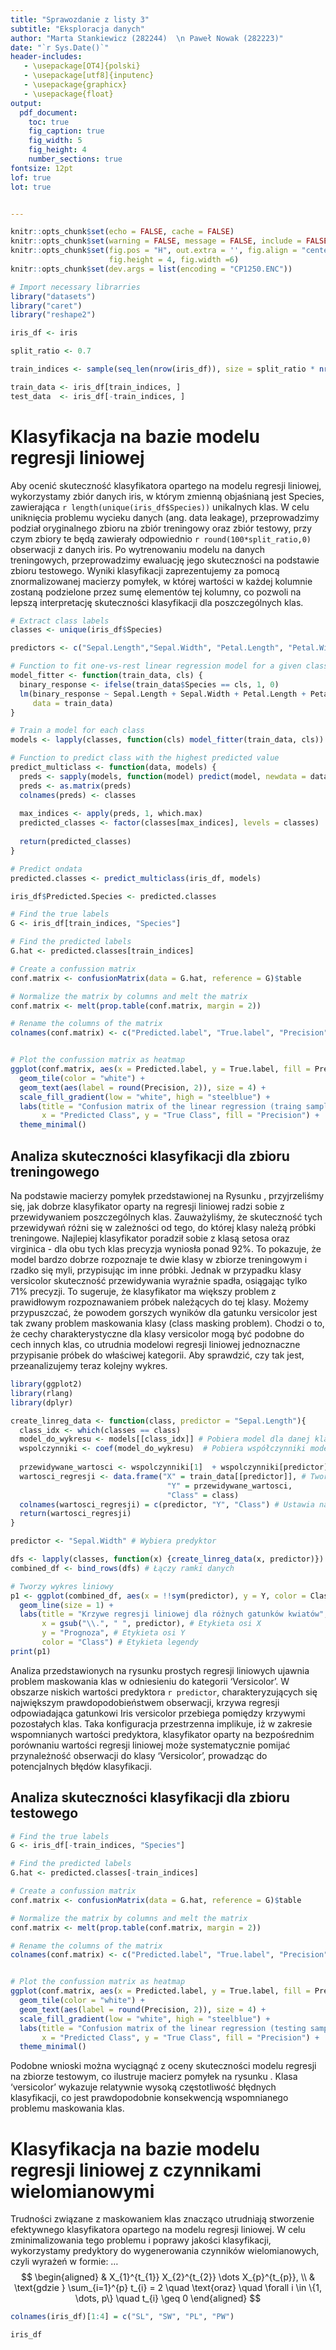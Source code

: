 ```yaml
---
title: "Sprawozdanie z listy 3"
subtitle: "Eksploracja danych"
author: "Marta Stankiewicz (282244)  \n Paweł Nowak (282223)"
date: "`r Sys.Date()`"
header-includes:
   - \usepackage[OT4]{polski}
   - \usepackage[utf8]{inputenc}
   - \usepackage{graphicx}
   - \usepackage{float}
output: 
  pdf_document:
    toc: true
    fig_caption: true
    fig_width: 5 
    fig_height: 4 
    number_sections: true
fontsize: 12pt 
lof: true
lot: true


---
```

```r
knitr::opts_chunk$set(echo = FALSE, cache = FALSE)
knitr::opts_chunk$set(warning = FALSE, message = FALSE, include = FALSE) 
knitr::opts_chunk$set(fig.pos = "H", out.extra = '', fig.align = "center",
                      fig.height = 4, fig.width =6)
knitr::opts_chunk$set(dev.args = list(encoding = "CP1250.ENC"))

```

```r
# Import necessary librarries
library("datasets")
library("caret")
library("reshape2")
```

```r
iris_df <- iris
```
```r
split_ratio <- 0.7

train_indices <- sample(seq_len(nrow(iris_df)), size = split_ratio * nrow(iris_df))

train_data <- iris_df[train_indices, ]
test_data  <- iris_df[-train_indices, ]
```


# Klasyfikacja na bazie modelu regresji liniowej
Aby ocenić skuteczność klasyfikatora opartego na modelu regresji liniowej, wykorzystamy zbiór danych iris, w którym zmienną objaśnianą jest Species, zawierająca `r length(unique(iris_df$Species))` unikalnych klas. W celu uniknięcia problemu wycieku danych (ang. data leakage), przeprowadzimy podział oryginalnego zbioru na zbiór treningowy oraz zbiór testowy, przy czym zbiory te będą zawierały odpowiednio `r round(100*split_ratio,0)` obserwacji z danych iris. Po wytrenowaniu modelu na danych treningowych, przeprowadzimy ewaluację jego skuteczności na podstawie zbioru testowego. Wyniki klasyfikacji zaprezentujemy za pomocą znormalizowanej macierzy pomyłek, w której wartości w każdej kolumnie zostaną podzielone przez sumę elementów tej kolumny, co pozwoli na lepszą interpretację skuteczności klasyfikacji dla poszczególnych klas.

```r
# Extract class labels
classes <- unique(iris_df$Species)

predictors <- c("Sepal.Length","Sepal.Width", "Petal.Length", "Petal.Width")

# Function to fit one-vs-rest linear regression model for a given class
model_fitter <- function(train_data, cls) {
  binary_response <- ifelse(train_data$Species == cls, 1, 0)
  lm(binary_response ~ Sepal.Length + Sepal.Width + Petal.Length + Petal.Width,
     data = train_data)
}

# Train a model for each class
models <- lapply(classes, function(cls) model_fitter(train_data, cls))

# Function to predict class with the highest predicted value
predict_multiclass <- function(data, models) {
  preds <- sapply(models, function(model) predict(model, newdata = data))
  preds <- as.matrix(preds)
  colnames(preds) <- classes
  
  max_indices <- apply(preds, 1, which.max)
  predicted_classes <- factor(classes[max_indices], levels = classes)
  
  return(predicted_classes)
}

```

```r
# Predict ondata
predicted.classes <- predict_multiclass(iris_df, models)

iris_df$Predicted.Species <- predicted.classes
```


```r
# Find the true labels
G <- iris_df[train_indices, "Species"]

# Find the predicted labels
G.hat <- predicted.classes[train_indices]

# Create a confussion matrix
conf.matrix <- confusionMatrix(data = G.hat, reference = G)$table

# Normalize the matrix by columns and melt the matrix
conf.matrix <- melt(prop.table(conf.matrix, margin = 2))

# Rename the columns of the matrix
colnames(conf.matrix) <- c("Predicted.label", "True.label", "Precision")


# Plot the confussion matrix as heatmap
ggplot(conf.matrix, aes(x = Predicted.label, y = True.label, fill = Precision)) +
  geom_tile(color = "white") +
  geom_text(aes(label = round(Precision, 2)), size = 4) +
  scale_fill_gradient(low = "white", high = "steelblue") +
  labs(title = "Confusion matrix of the linear regression (traing samples)",
       x = "Predicted Class", y = "True Class", fill = "Precision") +
  theme_minimal()
```
## Analiza skuteczności klasyfikacji dla zbioru treningowego
<!-- # Odwołania nie działają znowu xD -->
Na podstawie macierzy pomyłek przedstawionej na Rysunku \ref{fig:Macierz pomyłek regresji liniowej dla obserwacji treningowych}, przyjrzeliśmy się, jak dobrze klasyfikator oparty na regresji liniowej radzi sobie z przewidywaniem poszczególnych klas. Zauważyliśmy, że skuteczność tych przewidywań różni się w zależności od tego, do której klasy należą próbki treningowe.
Najlepiej klasyfikator poradził sobie z klasą setosa oraz virginica - dla obu tych klas precyzja wyniosła ponad 92%. To pokazuje, że model bardzo dobrze rozpoznaje te dwie klasy w zbiorze treningowym i rzadko się myli, przypisując im inne próbki.
Jednak w przypadku klasy versicolor skuteczność przewidywania wyraźnie spadła, osiągając tylko 71% precyzji. To sugeruje, że klasyfikator ma większy problem z prawidłowym rozpoznawaniem próbek należących do tej klasy.
Możemy przypuszczać, że powodem gorszych wyników dla gatunku versicolor jest tak zwany problem maskowania klasy (class masking problem). Chodzi o to, że cechy charakterystyczne dla klasy versicolor mogą być podobne do cech innych klas, co utrudnia modelowi regresji liniowej jednoznaczne przypisanie próbek do właściwej kategorii. Aby sprawdzić, czy tak jest, przeanalizujemy teraz kolejny wykres.

```r
library(ggplot2)
library(rlang)
library(dplyr)

create_linreg_data <- function(class, predictor = "Sepal.Length"){
  class_idx <- which(classes == class)
  model_do_wykresu <- models[[class_idx]] # Pobiera model dla danej klasy
  wspolczynniki <- coef(model_do_wykresu)  # Pobiera współczynniki modelu
  
  przewidywane_wartosci <- wspolczynniki[1]  + wspolczynniki[predictor] * train_data[[predictor]] # Oblicza przewidywane wartości
  wartosci_regresji <- data.frame("X" = train_data[[predictor]], # Tworzy ramkę danych
                                   "Y" = przewidywane_wartosci,
                                   "Class" = class)
  colnames(wartosci_regresji) = c(predictor, "Y", "Class") # Ustawia nazwy kolumn
  return(wartosci_regresji)
}
```

```r
predictor <- "Sepal.Width" # Wybiera predyktor

dfs <- lapply(classes, function(x) {create_linreg_data(x, predictor)}) # Tworzy listę ramek danych
combined_df <- bind_rows(dfs) # Łączy ramki danych

# Tworzy wykres liniowy
p1 <- ggplot(combined_df, aes(x = !!sym(predictor), y = Y, color = Class)) +
  geom_line(size = 1) +
  labs(title = "Krzywe regresji liniowej dla różnych gatunków kwiatów",
       x = gsub("\\.", " ", predictor), # Etykieta osi X
       y = "Prognoza", # Etykieta osi Y
       color = "Class") # Etykieta legendy 
print(p1)
```
<!-- # Odwołania nie działają znowu xDD -->
Analiza przedstawionych na rysunku \ref{fig:Krzywe regresji liniowej dla różnych gatunków kwiatów} prostych regresji liniowych ujawnia problem maskowania klas w odniesieniu do kategorii 'Versicolor'. W obszarze niskich wartości predyktora `r predictor`, charakteryzujących się największym prawdopodobieństwem obserwacji, krzywa regresji odpowiadająca gatunkowi Iris versicolor przebiega pomiędzy krzywymi pozostałych klas. Taka konfiguracja przestrzenna implikuje, iż w zakresie wspomnianych wartości predyktora, klasyfikator oparty na bezpośrednim porównaniu wartości regresji liniowej może systematycznie pomijać przynależność obserwacji do klasy 'Versicolor', prowadząc do potencjalnych błędów klasyfikacji.

## Analiza skuteczności klasyfikacji dla zbioru testowego
```r
# Find the true labels
G <- iris_df[-train_indices, "Species"]

# Find the predicted labels
G.hat <- predicted.classes[-train_indices]

# Create a confussion matrix
conf.matrix <- confusionMatrix(data = G.hat, reference = G)$table

# Normalize the matrix by columns and melt the matrix
conf.matrix <- melt(prop.table(conf.matrix, margin = 2))

# Rename the columns of the matrix
colnames(conf.matrix) <- c("Predicted.label", "True.label", "Precision")


# Plot the confussion matrix as heatmap
ggplot(conf.matrix, aes(x = Predicted.label, y = True.label, fill = Precision)) +
  geom_tile(color = "white") +
  geom_text(aes(label = round(Precision, 2)), size = 4) +
  scale_fill_gradient(low = "white", high = "steelblue") +
  labs(title = "Confusion matrix of the linear regression (testing samples)",
       x = "Predicted Class", y = "True Class", fill = "Precision") +
  theme_minimal()
```
Podobne wnioski można wyciągnąć z oceny skuteczności modelu regresji na zbiorze testowym, co ilustruje macierz pomyłek na rysunku \ref{fig:Macierz pomyłek regresji liniowej dla obserwacji testowych}. Klasa 'versicolor' wykazuje relatywnie wysoką częstotliwość błędnych klasyfikacji, co jest prawdopodobnie konsekwencją wspomnianego problemu maskowania klas.

# Klasyfikacja na bazie modelu regresji liniowej z czynnikami wielomianowymi
Trudności związane z maskowaniem klas znacząco utrudniają stworzenie efektywnego klasyfikatora opartego na modelu regresji liniowej. W celu zminimalizowania tego problemu i poprawy jakości klasyfikacji, wykorzystamy predyktory do wygenerowania czynników wielomianowych, czyli wyrażeń w formie: ...
$$
\begin{aligned}
& X_{1}^{t_{1}} X_{2}^{t_{2}} \dots X_{p}^{t_{p}}, \\
& \text{gdzie } \sum_{i=1}^{p} t_{i} = 2 \quad \text{oraz} \quad \forall i \in \{1, \dots, p\} \quad t_{i} \geq 0
\end{aligned}
$$
```r
colnames(iris_df)[1:4] = c("SL", "SW", "PL", "PW")

iris_df
```
